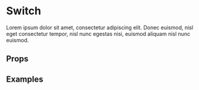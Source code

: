 
<Meta title="Components/Switch" component={Switch} />

# Switch

Lorem ipsum dolor sit amet, consectetur adipiscing elit. Donec euismod, nisl eget consectetur tempor, nisl nunc egestas nisi, euismod aliquam nisl nunc euismod.

## Props

<Props of={Switch} />

## Examples

<Preview>
  <Story name="Default">
    <Switch />
  </Story>
</Preview>
